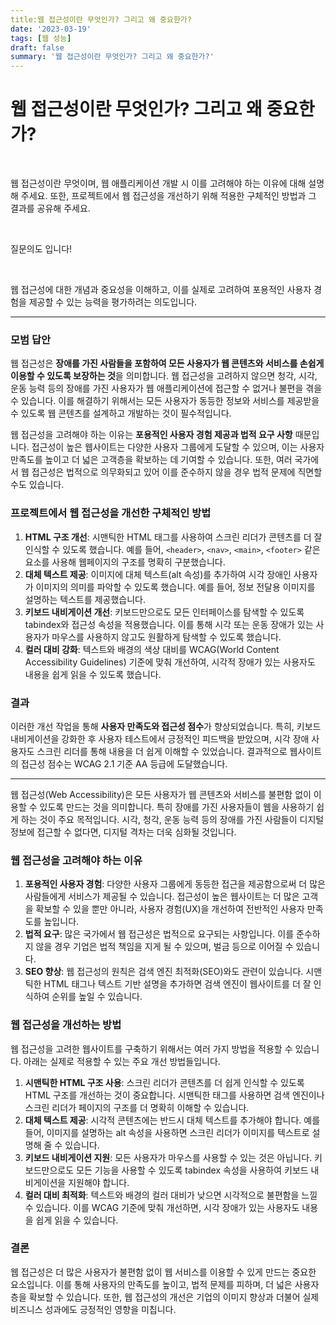 ```yaml
---
title:웹 접근성이란 무엇인가? 그리고 왜 중요한가?
date: '2023-03-19'
tags: [웹 성능]
draft: false
summary: '웹 접근성이란 무엇인가? 그리고 왜 중요한가?'
---
```


# 웹 접근성이란 무엇인가? 그리고 왜 중요한가?

​

웹 접근성이란 무엇이며, 웹 애플리케이션 개발 시 이를 고려해야 하는 이유에 대해 설명해 주세요. 또한, 프로젝트에서 웹 접근성을 개선하기 위해 적용한 구체적인 방법과 그 결과를 공유해 주세요.

​

질문의도 입니다!

​

웹 접근성에 대한 개념과 중요성을 이해하고, 이를 실제로 고려하여 포용적인 사용자 경험을 제공할 수 있는 능력을 평가하려는 의도입니다.

---

### 모범 답안

웹 접근성은 **장애를 가진 사람들을 포함하여 모든 사용자가 웹 콘텐츠와 서비스를 손쉽게 이용할 수 있도록 보장하는 것**을 의미합니다. 웹 접근성을 고려하지 않으면 청각, 시각, 운동 능력 등의 장애를 가진 사용자가 웹 애플리케이션에 접근할 수 없거나 불편을 겪을 수 있습니다. 이를 해결하기 위해서는 모든 사용자가 동등한 정보와 서비스를 제공받을 수 있도록 웹 콘텐츠를 설계하고 개발하는 것이 필수적입니다.

웹 접근성을 고려해야 하는 이유는 **포용적인 사용자 경험 제공과 법적 요구 사항** 때문입니다. 접근성이 높은 웹사이트는 다양한 사용자 그룹에게 도달할 수 있으며, 이는 사용자 만족도를 높이고 더 넓은 고객층을 확보하는 데 기여할 수 있습니다. 또한, 여러 국가에서 웹 접근성은 법적으로 의무화되고 있어 이를 준수하지 않을 경우 법적 문제에 직면할 수도 있습니다.

### 프로젝트에서 웹 접근성을 개선한 구체적인 방법

1. **HTML 구조 개선**: 시맨틱한 HTML 태그를 사용하여 스크린 리더가 콘텐츠를 더 잘 인식할 수 있도록 했습니다. 예를 들어, `<header>`, `<nav>`, `<main>`, `<footer>` 같은 요소를 사용해 웹페이지의 구조를 명확히 구분했습니다.
2. **대체 텍스트 제공**: 이미지에 대체 텍스트(alt 속성)를 추가하여 시각 장애인 사용자가 이미지의 의미를 파악할 수 있도록 했습니다. 예를 들어, 정보 전달용 이미지를 설명하는 텍스트를 제공했습니다.
3. **키보드 내비게이션 개선**: 키보드만으로도 모든 인터페이스를 탐색할 수 있도록 tabindex와 접근성 속성을 적용했습니다. 이를 통해 시각 또는 운동 장애가 있는 사용자가 마우스를 사용하지 않고도 원활하게 탐색할 수 있도록 했습니다.
4. **컬러 대비 강화**: 텍스트와 배경의 색상 대비를 WCAG(World Content Accessibility Guidelines) 기준에 맞춰 개선하여, 시각적 장애가 있는 사용자도 내용을 쉽게 읽을 수 있도록 했습니다.

### 결과

이러한 개선 작업을 통해 **사용자 만족도와 접근성 점수**가 향상되었습니다. 특히, 키보드 내비게이션을 강화한 후 사용자 테스트에서 긍정적인 피드백을 받았으며, 시각 장애 사용자도 스크린 리더를 통해 내용을 더 쉽게 이해할 수 있었습니다. 결과적으로 웹사이트의 접근성 점수는 WCAG 2.1 기준 AA 등급에 도달했습니다.

---

웹 접근성(Web Accessibility)은 모든 사용자가 웹 콘텐츠와 서비스를 불편함 없이 이용할 수 있도록 만드는 것을 의미합니다. 특히 장애를 가진 사용자들이 웹을 사용하기 쉽게 하는 것이 주요 목적입니다. 시각, 청각, 운동 능력 등의 장애를 가진 사람들이 디지털 정보에 접근할 수 없다면, 디지털 격차는 더욱 심화될 것입니다.

### 웹 접근성을 고려해야 하는 이유

1. **포용적인 사용자 경험**: 다양한 사용자 그룹에게 동등한 접근을 제공함으로써 더 많은 사람들에게 서비스가 제공될 수 있습니다. 접근성이 높은 웹사이트는 더 많은 고객을 확보할 수 있을 뿐만 아니라, 사용자 경험(UX)을 개선하여 전반적인 사용자 만족도를 높입니다.
2. **법적 요구**: 많은 국가에서 웹 접근성은 법적으로 요구되는 사항입니다. 이를 준수하지 않을 경우 기업은 법적 책임을 지게 될 수 있으며, 벌금 등으로 이어질 수 있습니다.
3. **SEO 향상**: 웹 접근성의 원칙은 검색 엔진 최적화(SEO)와도 관련이 있습니다. 시맨틱한 HTML 태그나 텍스트 기반 설명을 추가하면 검색 엔진이 웹사이트를 더 잘 인식하여 순위를 높일 수 있습니다.

### 웹 접근성을 개선하는 방법

웹 접근성을 고려한 웹사이트를 구축하기 위해서는 여러 가지 방법을 적용할 수 있습니다. 아래는 실제로 적용할 수 있는 주요 개선 방법들입니다.

1. **시맨틱한 HTML 구조 사용**: 스크린 리더가 콘텐츠를 더 쉽게 인식할 수 있도록 HTML 구조를 개선하는 것이 중요합니다. 시맨틱한 태그를 사용하면 검색 엔진이나 스크린 리더가 페이지의 구조를 더 명확히 이해할 수 있습니다.
2. **대체 텍스트 제공**: 시각적 콘텐츠에는 반드시 대체 텍스트를 추가해야 합니다. 예를 들어, 이미지를 설명하는 alt 속성을 사용하면 스크린 리더가 이미지를 텍스트로 설명해 줄 수 있습니다.
3. **키보드 내비게이션 지원**: 모든 사용자가 마우스를 사용할 수 있는 것은 아닙니다. 키보드만으로도 모든 기능을 사용할 수 있도록 tabindex 속성을 사용하여 키보드 내비게이션을 지원해야 합니다.
4. **컬러 대비 최적화**: 텍스트와 배경의 컬러 대비가 낮으면 시각적으로 불편함을 느낄 수 있습니다. 이를 WCAG 기준에 맞춰 개선하면, 시각 장애가 있는 사용자도 내용을 쉽게 읽을 수 있습니다.

### 결론

웹 접근성은 더 많은 사용자가 불편함 없이 웹 서비스를 이용할 수 있게 만드는 중요한 요소입니다. 이를 통해 사용자의 만족도를 높이고, 법적 문제를 피하며, 더 넓은 사용자층을 확보할 수 있습니다. 또한, 웹 접근성의 개선은 기업의 이미지 향상과 더불어 실제 비즈니스 성과에도 긍정적인 영향을 미칩니다.
